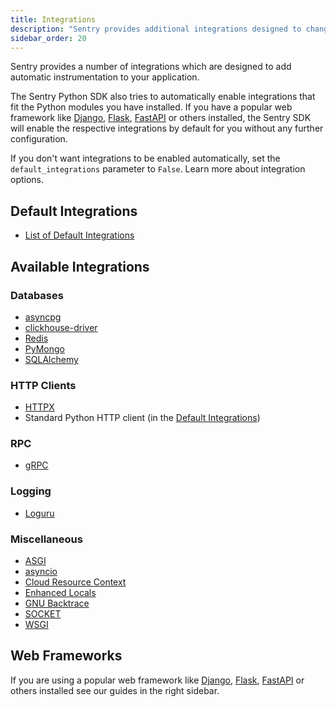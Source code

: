 ```yaml
---
title: Integrations
description: "Sentry provides additional integrations designed to change configuration or add instrumentation to your application."
sidebar_order: 20
---
```


Sentry provides a number of integrations which are designed to add automatic instrumentation to your application.

The Sentry Python SDK also tries to automatically enable integrations that fit the Python modules you have installed. If you have a popular web framework like [Django](/platforms/python/guides/django/), [Flask](/platforms/python/guides/flask/), [FastAPI](/platforms/python/guides/fastapi/) or others installed, the Sentry SDK will enable the respective integrations by default for you without any further configuration.

If you don't want integrations to be enabled automatically, set the `default_integrations` parameter to `False`. Learn more about <PlatformLink to="/configuration/options/#integration-configuration">integration options</PlatformLink>.

## Default Integrations

- [List of Default Integrations](default-integrations/)

## Available Integrations

### Databases

- [asyncpg](asyncpg/)
- [clickhouse-driver](clickhouse-driver/)
- [Redis](redis/)
- [PyMongo](pymongo/)
- [SQLAlchemy](sqlalchemy/)

### HTTP Clients

- [HTTPX](httpx/)
- Standard Python HTTP client (in the [Default Integrations](default-integrations/))

### RPC

- [gRPC](grpc/)

### Logging

- [Loguru](loguru/)

### Miscellaneous

- [ASGI](asgi/)
- [asyncio](asyncio/)
- [Cloud Resource Context](cloudresourcecontext/)
- [Enhanced Locals](pure_eval/)
- [GNU Backtrace](gnu_backtrace/)
- [SOCKET](socket/)
- [WSGI](wsgi/)

## Web Frameworks

If you are using a popular web framework like [Django](/platforms/python/guides/django/), [Flask](/platforms/python/guides/flask/), [FastAPI](/platforms/python/guides/fastapi/) or others installed see our guides in the right sidebar.
